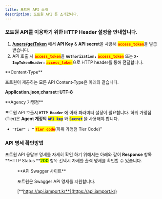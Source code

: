 ```yaml
---
title: 포트원 API 소개
description: 포트원 API 를 소개합니다.
---
```



### 포트원 API를 이용하기 위한 HTTP Header 설정을 안내합니다.

1. [**/users/getToken**](rest-api-access-token) 에서 **API Key** & **API secret**을 사용해 <mark style="color:red;">**`access_token`**</mark>을 발급받습니다.
2. API 호출 시 <mark style="color:red;">**`access_token`**</mark>을 **`Authorization:`** <mark style="color:red;">**`access_token`**</mark> 또는 **`X-ImpTokenHeader:`** <mark style="color:red;">**`access_token`**</mark>으로 HTTP header를 통해 전달합니다.

<Hint style="info">
**Content-Type**

포트원이 제공하는 모든 API Content-Type은 아래와 같습니다.

**Application.json;charset=UTF-8**

</Hint>

<Hint style="warning">
**Agency 가맹점**

포트원 API 호출시 **`HTTP Header`** 에 아래 파라미터 설정이 필요합니다. 하위 가맹점(Tier)은 **Agent 계정의** <mark style="color:blue;">**`API key`**</mark> 와 <mark style="color:blue;">**`Secret`**</mark> 을 사용해야 합니다.

- **`"Tier" : "`** <mark style="color:red;">**`Tier code`**</mark>(하위 가맹점 Tier Code)"

</Hint>

### API 명세 확인방법

포트원 API 응답부 명세를 자세히 확인 하기 위해서는 아래와 같이 **Response** 항목 **HTTP Status **<mark style="color:green;">**200**</mark> 항목 선택시 자세한 출력 명세를 확인할 수 있습니다.

<Figure src="/gitbook-assets/ko/image (203).png" caption="응답항목 예시" />

<Hint style="info">
**API Swagger 사이트**

포트원은 Swagger API 명세를 지원합니다.

[**https://api.iamport.kr**](https://api.iamport.kr)

</Hint>
